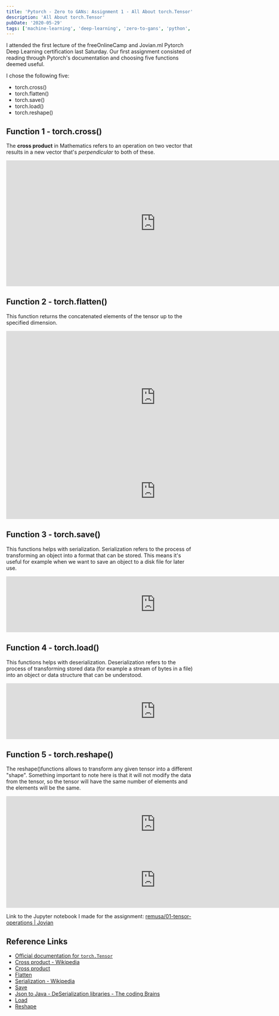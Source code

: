 ```yaml
---
title: 'Pytorch - Zero to GANs: Assignment 1 - All About torch.Tensor'
description: 'All About torch.Tensor'
pubDate: '2020-05-29'
tags: ['machine-learning', 'deep-learning', 'zero-to-gans', 'python', 'pytorch']
---
```


<p>
  I attended the first lecture of the freeOnlineCamp and Jovian.ml Pytorch Deep Learning certification last Saturday.
  Our first assignment consisted of reading through Pytorch's documentation and choosing five functions deemed useful.
</p>

<p>I chose the following five:</p>

<ul>
  <li>torch.cross()</li>
  <li>torch.flatten()</li>
  <li>torch.save()</li>
  <li>torch.load()</li>
  <li>torch.reshape()</li>
</ul>

## Function 1 - torch.cross()

<p>
  The <strong>cross product</strong> in Mathematics refers to an operation on two vector that results in a new vector
  that's <em>perpendicular</em> to both of these.
</p>

<iframe
  src='https://jovian.ml/embed?url=https://jovian.ml/remusa/01-tensor-operations/v/14&cellId=3'
  title='Jovian Viewer'
  height='338'
  width='800'
  frameborder='0'
  scrolling='auto'
></iframe>

## Function 2 - torch.flatten()

<p>This function returns the concatenated elements of the tensor up to the specified dimension.</p>

<iframe
  src='https://jovian.ml/embed?url=https://jovian.ml/remusa/01-tensor-operations/v/14&cellId=11'
  title='Jovian Viewer'
  height='355'
  width='800'
  frameborder='0'
  scrolling='auto'
></iframe>

<iframe
  src='https://jovian.ml/embed?url=https://jovian.ml/remusa/01-tensor-operations/v/14&cellId=12'
  title='Jovian Viewer'
  height='null'
  width='800'
  frameborder='0'
  scrolling='auto'
></iframe>

## Function 3 - torch.save()

<p>
  This functions helps with serialization. Serialization refers to the process of transforming an object into a format
  that can be stored. This means it's useful for example when we want to save an object to a disk file for later use.
</p>

<iframe
  src='https://jovian.ml/embed?url=https://jovian.ml/remusa/01-tensor-operations/v/14&cellId=20'
  title='Jovian Viewer'
  height='null'
  width='800'
  frameborder='0'
  scrolling='auto'
></iframe>

## Function 4 - torch.load()

<p>
  This functions helps with deserialization. Deserialization refers to the process of transforming stored data (for
  example a stream of bytes in a file) into an object or data structure that can be understood.
</p>

<iframe
  src='https://jovian.ml/embed?url=https://jovian.ml/remusa/01-tensor-operations/v/14&cellId=28'
  title='Jovian Viewer'
  height='null'
  width='800'
  frameborder='0'
  scrolling='auto'
></iframe>

## Function 5 - torch.reshape()

<p>
  The reshape()functions allows to transform any given tensor into a different "shape". Something important to note here
  is that it will not modify the data from the tensor, so the tensor will have the same number of elements and the
  elements will be the same.
</p>

<iframe
  src='https://jovian.ml/embed?url=https://jovian.ml/remusa/01-tensor-operations/v/14&cellId=36'
  title='Jovian Viewer'
  height='null'
  width='800'
  frameborder='0'
  scrolling='auto'
></iframe>

<iframe
  src='https://jovian.ml/embed?url=https://jovian.ml/remusa/01-tensor-operations/v/14&cellId=39'
  title='Jovian Viewer'
  height='null'
  width='800'
  frameborder='0'
  scrolling='auto'
></iframe>

Link to the Jupyter notebook I made for the assignment:
[remusa/01-tensor-operations | Jovian](https://jovian.ml/remusa/01-tensor-operations)

## Reference Links

- [Official documentation for `torch.Tensor`](https://pytorch.org/docs/stable/tensors.html)
- [Cross product - Wikipedia](https://en.wikipedia.org/wiki/Cross_product)
- [Cross product](https://pytorch.org/docs/stable/torch.html#torch.cross)
- [Flatten](https://pytorch.org/docs/stable/torch.html#torch.flatten)
- [Serialization - Wikipedia](https://en.wikipedia.org/wiki/Serialization)
- [Save](https://pytorch.org/docs/stable/torch.html#serialization)
- [Json to Java - DeSerialization libraries - The coding Brains](https://thecodingbrains.com/json-to-java-deserialization-libraries/)
- [Load](https://pytorch.org/docs/stable/torch.html#torch.load)
- [Reshape](https://pytorch.org/docs/stable/torch.html#torch.reshape)
